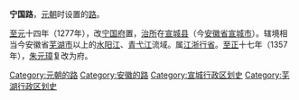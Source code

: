 '''宁国路'''，[[元朝|元朝]]时设置的[[路_(行政区划)|路]]。

[[至元_(忽必烈)|至元]]十四年（1277年），改[[宁国府|宁国府]]置，[[治所|治所]]在[[宣城县|宣城县]]（今[[安徽省|安徽省]][[宣城市|宣城市]]）。辖境相当今安徽省[[芜湖市|芜湖市]]以上的[[水阳江|水阳江]]、[[青弋江|青弋江]]流域。属[[江浙行省|江浙行省]]。[[至正|至正]]十七年（1357年），[[朱元璋|朱元璋]]复改为府。

{{元朝行政区划|nocat}}
{{元朝行政区划小作品}}
[[Category:元朝的路|Category:元朝的路]]
[[Category:安徽的路|Category:安徽的路]]
[[Category:宣城行政区划史|Category:宣城行政区划史]]
[[Category:芜湖行政区划史|Category:芜湖行政区划史]]